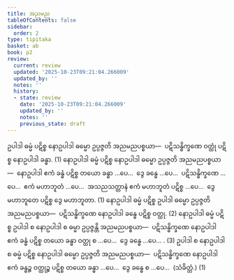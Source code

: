 ```yaml
---
title: အညမည
tableOfContents: false
sidebar:
  order: 2
type: tipitaka
basket: ab
book: p2
review:
  current: review
  updated: '2025-10-23T09:21:04.266009'
  updated_by: ''
  notes: ''
  history:
  - state: review
    date: '2025-10-23T09:21:04.266009'
    updated_by: ''
    notes: ''
    previous_state: draft
---
```



<ReviewStatus review={frontmatter.review} showDetails={true} />

<HypothesisAnnotation frontmatter={frontmatter} />

<DynamicBreadcrumb />

<Division number="373" book="p2" e="ch" v="38" p="517">

<Paragraph number="3250" book="p2">
ဥပါဒါ ဓမ္မံ ပဋိစ္စ နောဥပါဒါ ဓမ္မော ဥပ္ပဇ္ဇတိ အညမညပစ္စယာ—  ပဋိသန္ဓိက္ခဏေ ဝတ္ထုံ ပဋိစ္စ နောဥပါဒါ ခန္ဓာ. (1)
</Paragraph>

<Paragraph number="3251" book="p2">
နောဥပါဒါ ဓမ္မံ ပဋိစ္စ နောဥပါဒါ ဓမ္မော ဥပ္ပဇ္ဇတိ အညမညပစ္စယာ—  နောဥပါဒါ ဧကံ ခန္ဓံ ပဋိစ္စ တယော ခန္ဓာ …ပေ…  ဒွေ ခန္ဓေ …ပေ…  ပဋိသန္ဓိက္ခဏေ …ပေ…  ဧကံ မဟာဘူတံ …ပေ…  အသညသတ္တာနံ ဧကံ မဟာဘူတံ ပဋိစ္စ …ပေ…  ဒွေ မဟာဘူတေ ပဋိစ္စ ဒွေ မဟာဘူတာ. (1)
</Paragraph>

<Paragraph number="3252" book="p2">
နောဥပါဒါ ဓမ္မံ ပဋိစ္စ ဥပါဒါ ဓမ္မော ဥပ္ပဇ္ဇတိ အညမညပစ္စယာ—  ပဋိသန္ဓိက္ခဏေ နောဥပါဒါ ခန္ဓေ ပဋိစ္စ ဝတ္ထု. (2)
</Paragraph>

<Paragraph number="3253" book="p2">
နောဥပါဒါ ဓမ္မံ ပဋိစ္စ ဥပါဒါ စ နောဥပါဒါ စ ဓမ္မာ ဥပ္ပဇ္ဇန္တိ အညမညပစ္စယာ—  ပဋိသန္ဓိက္ခဏေ နောဥပါဒါ ဧကံ ခန္ဓံ ပဋိစ္စ တယော ခန္ဓာ ဝတ္ထု စ …ပေ…  ဒွေ ခန္ဓေ …ပေ… . (3)
</Paragraph>

<Paragraph number="3254" book="p2">
ဥပါဒါ စ နောဥပါဒါ စ ဓမ္မံ ပဋိစ္စ နောဥပါဒါ ဓမ္မော ဥပ္ပဇ္ဇတိ အညမညပစ္စယာ—  ပဋိသန္ဓိက္ခဏေ နောဥပါဒါ ဧကံ ခန္ဓဉ္စ ဝတ္ထုဉ္စ ပဋိစ္စ တယော ခန္ဓာ …ပေ…  ဒွေ ခန္ဓေ စ …ပေ…  (သံခိတ္တံ.) (1)
</Paragraph>
</Division>